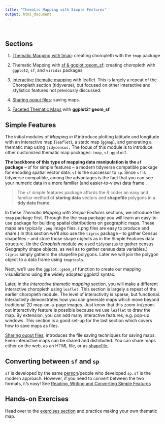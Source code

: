 ```yaml
---
title: "Thematic Mapping with Simple Features"
output: html_document
---
```

&nbsp;

## Sections

1. [Thematic Mapping with tmap](031_thematic_mapping.html): creating choropleth with the `tmap` package

1. Thematic Mapping with [sf & ggplot::geom_sf](032_thematic_mapping_geom_sf.html): creating choropleth with `ggplot2`, `sf`, and `viridis` packages

1. [Interactive thematic mapping](033_thematic_leaflet_example.html) with leaflet.  This is largely a repeat of the Choropleth section (tidyverse), but focused on other interactive and stylistics features not previously discussed.

1. [Sharing ouput files](036_thematic_mapping-outputs-fullwebpage.html): saving maps.

1. [Faceted Thematic Maps](039_facet_example.html) with **ggplot2::geom_sf**

## Simple Features

The initial modules of *Mapping in R* introduce plotting latitude and longitude with an interactive map (`leaflet`), a static map (`ggmap`), and generating a thematic map using `tidycensus.`  The focus of this module is to introduce other customized thematic map packages: `tmap`, `sf`, `ggplot2`.  

**The backbone of this type of mapping data manipulation is the `sf` package** -- sf for simple features -- a modern tidyverse compatible package for encoding spatial vector data. `sf` is the successor to `sp`. Since `sf` is tidyverse compatible, among the advantages is the fact that you can see your numeric data in a more familiar (and easier-to-view) data frame .  

> The `sf` simple features package affords the R coder an easy and familiar method of **storing data** vectors and **shapefile** polygons in a **tidy data frame**.

In these *Thematic Mapping with Simple Features* sections, we introduce the `tmap` package first.  Through the the `tmap` package you will learn an easy-to-use package for building spatial distributions on geographic maps.  These maps are typically `.png` image files.  (.png files are easy to produce and share.)  In this section we'll also use the `tigris` package -- to gather Census shapefiles -- and store those shape objects as in the Simple Features data structure.  (In the [*Chropleth* module](02_choropleth.html) we used `tidycensus` to gather census Geography shape objects, as well as to gather census data variables.)  `tigris` simply gathers the shapefile polygons.  Later we will join the polygon object to a data frame using `tmaptools`.  

Next, we'll use the `ggplot::geom_sf` function to create our mapping visualiations using the widely adopted ggplot2 syntax.

Later, in the *interactive thematic mapping* section, you will make a different interactive choropleth using `leaflet`.  This section is largely a repeat of the earlier choropleth module. The level of interactivity is sparse, but functional.  Interactivity demonstrates how you can generate maps which move beyond traditional 2D map-on-a-page images. Just know that this zoom-in/zoom-out interactivity feature is possible because we use `leaflet` to draw the map.  By extension, you can add many interactive features, e.g. pop-up windows.  This section is a good set-up for the last section which covers how to save maps as files.  

[Sharing ouput files](036_thematic_mapping-outputs-fullwebpage.html), introduces the file saving techniques for saving maps.  Even interactive maps can be shared and distributed.  You can share maps either on the web, as an HTML file, or as [shapefile.](next.html#shapefiles)


## Converting between `sf` and `sp`

`sf` is developed by the same [person](https://github.com/edzer)/people who developed `sp`.  `sf` is the modern approach.  However, if you need to convert between the two formats, it's easy! See [Reading, Writing and Converting Simple Features](https://r-spatial.github.io/sf/articles/sf2.html) 


## Hands-on Exercises

Head over to the [exercises section](exercises.html) and practice making your own thematic map.

